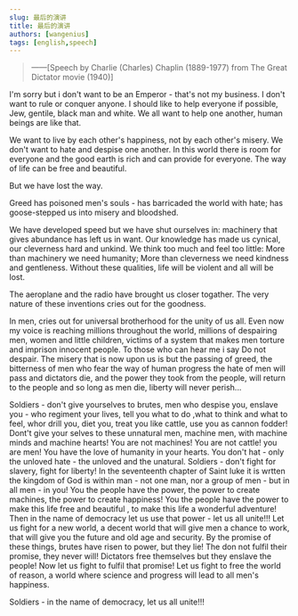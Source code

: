 ```yaml
---
slug: 最后的演讲
title: 最后的演讲
authors: [wangenius]
tags: [english,speech]
---
```


> ——[Speech by Charlie (Charles) Chaplin (1889-1977) from The Great Dictator movie (1940)]

I'm sorry but i don't want to be an Emperor - that's not my business. I don't want to rule or conquer anyone. I should like to help everyone if possible, Jew, gentile, black man and white. We all want to help one another, human beings are like that.

We want to live by each other's happiness, not by each other's misery. We don't want to hate and despise one another. In this world there is room for everyone and the good earth is rich and can provide for everyone. The way of life can be free and beautiful.

But we have lost the way.

Greed has poisoned men's souls - has barricaded the world with hate; has goose-stepped us into misery and bloodshed.

We have developed speed but we have shut ourselves in: machinery that gives abundance has left us in want. Our knowledge has made us cynical, our cleverness hard and unkind. We think too much and feel too little: More than machinery we need humanity; More than cleverness we need kindness and gentleness. Without these qualities, life will be violent and all will be lost.

The aeroplane and the radio have brought us closer togather. The very nature of these inventions cries out for the goodness.

In men, cries out for universal brotherhood for the unity of us all. Even now my voice is reaching millions throughout the world, millions of despairing men, women and little children, victims of a system that makes men torture and imprison innocent people. To those who can hear me i say Do not despair. The misery that is now upon us is but the passing of greed, the bitterness of men who fear the way of human progress the hate of men will pass and dictators die, and the power they took from the people, will return to the people and so long as men die, liberty will never perish...

Soldiers - don't give yourselves to brutes, men who despise you, enslave you - who regiment your lives, tell you what to do ,what to think and what to feel, whor drill you, diet you, treat you like cattle, use you as cannon fodder! Dont't give your selves to these unnatural men, machine men, with machine minds and machine hearts! You are not machines! You are not cattle! you are men! You have the love of humanity in your hearts. You don't hat - only the unloved hate - the unloved and the unatural. Soldiers - don't fight for slavery, fight for liberty! In the seventeenth chapter of Saint luke it is wrtten the kingdom of God is within man - not one man, nor a group of men - but in all men - in you! You the people have the power, the power to create machines, the power to create happiness! You the people have the power to make this life free and beautiful , to make this life a wonderful adventure! Then in the name of democracy let us use that power - let us all unite!!! Let us fight for a new world, a decent world that will give men a chance to work, that will give you the future and old age and security. By the promise of these things, brutes have risen to power, but they lie! The don not fulfil their promise, they never will! Dictators free themselves but they enslave the people! Now let us fight to fulfil that promise! Let us fight to free the world of reason, a world where science and progress will lead to all men's happiness.

Soldiers - in the name of democracy, let us all unite!!!



